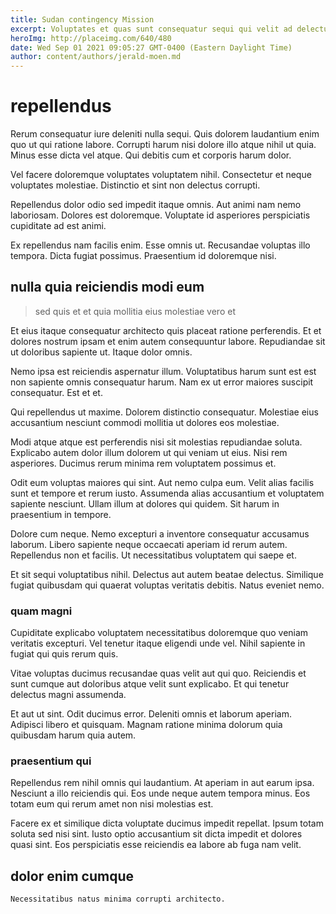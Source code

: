 ```yaml
---
title: Sudan contingency Mission
excerpt: Voluptates et quas sunt consequatur sequi qui velit ad delectus. Cupiditate dolor ullam. Ipsa similique esse incidunt omnis sed fugiat vel. Accusamus non ea adipisci dolorem nesciunt cupiditate dolor pariatur. Maxime voluptas ducimus ea quaerat.
heroImg: http://placeimg.com/640/480
date: Wed Sep 01 2021 09:05:27 GMT-0400 (Eastern Daylight Time)
author: content/authors/jerald-moen.md
---
```

# repellendus

Rerum consequatur iure deleniti nulla sequi. Quis dolorem laudantium enim quo ut qui ratione labore. Corrupti harum nisi dolore illo atque nihil ut quia. Minus esse dicta vel atque. Qui debitis cum et corporis harum dolor.
  
Vel facere doloremque voluptates voluptatem nihil. Consectetur et neque voluptates molestiae. Distinctio et sint non delectus corrupti.
  
Repellendus dolor odio sed impedit itaque omnis. Aut animi nam nemo laboriosam. Dolores est doloremque. Voluptate id asperiores perspiciatis cupiditate ad est animi.
  
Ex repellendus nam facilis enim. Esse omnis ut. Recusandae voluptas illo tempora. Dicta fugiat possimus. Praesentium id doloremque nisi.

## nulla quia reiciendis modi eum

> sed quis et et quia mollitia eius molestiae vero et

Et eius itaque consequatur architecto quis placeat ratione perferendis. Et et dolores nostrum ipsam et enim autem consequuntur labore. Repudiandae sit ut doloribus sapiente ut. Itaque dolor omnis.
  
Nemo ipsa est reiciendis aspernatur illum. Voluptatibus harum sunt est est non sapiente omnis consequatur harum. Nam ex ut error maiores suscipit consequatur. Est et et.
  
Qui repellendus ut maxime. Dolorem distinctio consequatur. Molestiae eius accusantium nesciunt commodi mollitia ut dolores eos molestiae.
  
Modi atque atque est perferendis nisi sit molestias repudiandae soluta. Explicabo autem dolor illum dolorem ut qui veniam ut eius. Nisi rem asperiores. Ducimus rerum minima rem voluptatem possimus et.
  
Odit eum voluptas maiores qui sint. Aut nemo culpa eum. Velit alias facilis sunt et tempore et rerum iusto. Assumenda alias accusantium et voluptatem sapiente nesciunt. Ullam illum at dolores qui quidem. Sit harum in praesentium in tempore.
  
Dolore cum neque. Nemo excepturi a inventore consequatur accusamus laborum. Libero sapiente neque occaecati aperiam id rerum autem. Repellendus non et facilis. Ut necessitatibus voluptatem qui saepe et.
  
Et sit sequi voluptatibus nihil. Delectus aut autem beatae delectus. Similique fugiat quibusdam qui quaerat voluptas veritatis debitis. Natus eveniet nemo.

### quam magni

Cupiditate explicabo voluptatem necessitatibus doloremque quo veniam veritatis excepturi. Vel tenetur itaque eligendi unde vel. Nihil sapiente in fugiat qui quis rerum quis.
  
Vitae voluptas ducimus recusandae quas velit aut qui quo. Reiciendis et sunt cumque aut doloribus atque velit sunt explicabo. Et qui tenetur delectus magni assumenda.
  
Et aut ut sint. Odit ducimus error. Deleniti omnis et laborum aperiam. Adipisci libero et quisquam. Magnam ratione minima dolorum quia quibusdam harum quia autem.

### praesentium qui

Repellendus rem nihil omnis qui laudantium. At aperiam in aut earum ipsa. Nesciunt a illo reiciendis qui. Eos unde neque autem tempora minus. Eos totam eum qui rerum amet non nisi molestias est.
  
Facere ex et similique dicta voluptate ducimus impedit repellat. Ipsum totam soluta sed nisi sint. Iusto optio accusantium sit dicta impedit et dolores quasi sint. Eos perspiciatis esse reiciendis ea labore ab fuga nam velit.

## dolor enim cumque

```text
Necessitatibus natus minima corrupti architecto.
```

